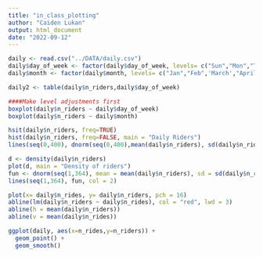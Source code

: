 ```yaml
---
title: "in_class_plotting"
author: "Caiden Lukan"
output: html_document
date: "2022-09-12"
---
```



```r
daily <- read.csv("../DATA/daily.csv")
daily$day_of_week <- factor(daily$day_of_week, levels= c("Sun","Mon","Tues","Wed","Thurs","Fri","Sat"))
daily$month <- factor(daily$month, levels= c("Jan","Feb",'March',"April","May","Jun","Jul","Aug","Sept","Oct","Nov","Dec"))
```


```r
daily2 <- table(daily$n_riders,daily$day_of_week)

####Make level adjustments first
boxplot(daily$n_riders ~ daily$day_of_week)
boxplot(daily$n_riders ~ daily$month)
```
```r

hsit(daily$n_riders, freq=TRUE)
hist(daily$n_riders, freq=FALSE, main = "Daily Riders")
lines(seq(0,400), dnorm(seq(0,400),mean(daily$n_riders), sd(daily$n_riders)), col = "red", lwd = 2, type = "l")
```

```r
d <- density(daily$n_riders)
plot(d, main = "Density of riders")
fun <- dnorm(seq(1,364), mean = mean(daily$n_riders), sd = sd(daily$n_riders))
lines(seq(1,364), fun, col = 2)
```



```r
plot(x= daily$n_rides, y= daily$n_riders, pch = 16)
abline(lm(daily$n_riders ~ daily$n_rides), col = "red", lwd = 3)
abline(h = mean(daily$n_riders))
abline(v = mean(daily$n_rides))
```



```r
ggplot(daily, aes(x=n_rides,y=n_riders)) +
  geom_point() +
  geom_smooth()
```

